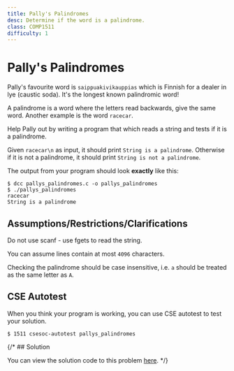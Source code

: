 ```yaml
---
title: Pally's Palindromes
desc: Determine if the word is a palindrome.
class: COMP1511
difficulty: 1
---
```


# Pally's Palindromes

Pally's favourite word is `saippuakivikauppias` which is Finnish for a dealer in lye (caustic soda). It's the longest known palindromic word!

A palindrome is a word where the letters read backwards, give the same word. Another example is the word `racecar`.

Help Pally out by writing a program that which reads a string and tests if it is a palindrome.

Given `racecar\n` as input, it should print `String is a palindrome`. Otherwise if it is not a palindrome, it should print `String is not a palindrome`.

The output from your program should look **exactly** like this:

```bash:~/1511-revision/billys_books
$ dcc pallys_palindromes.c -o pallys_palindromes
$ ./pallys_palindromes
racecar
String is a palindrome
```

## Assumptions/Restrictions/Clarifications

Do not use scanf - use fgets to read the string.

You can assume lines contain at most `4096` characters.

Checking the palindrome should be case insensitive, i.e. `a` should be treated as the same letter as `A`.

## CSE Autotest

When you think your program is working, you can use CSE autotest to test your solution.

```bash:~/1511-revision/pallys_palindromes:~
$ 1511 csesoc-autotest pallys_palindromes
```

{/* ## Solution

You can view the solution code to this problem [here](https://github.com/csesoc/comp1511-revision-t1-2022/blob/master/solutions/pallys-palindromes/solution.c). */}
